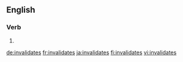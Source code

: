 {{also|invalidâtes}}
==English==

===Verb===
{{head|en|verb form}}

# {{en-third-person singular of|invalidate}}

[[de:invalidates]]
[[fr:invalidates]]
[[ja:invalidates]]
[[fi:invalidates]]
[[vi:invalidates]]